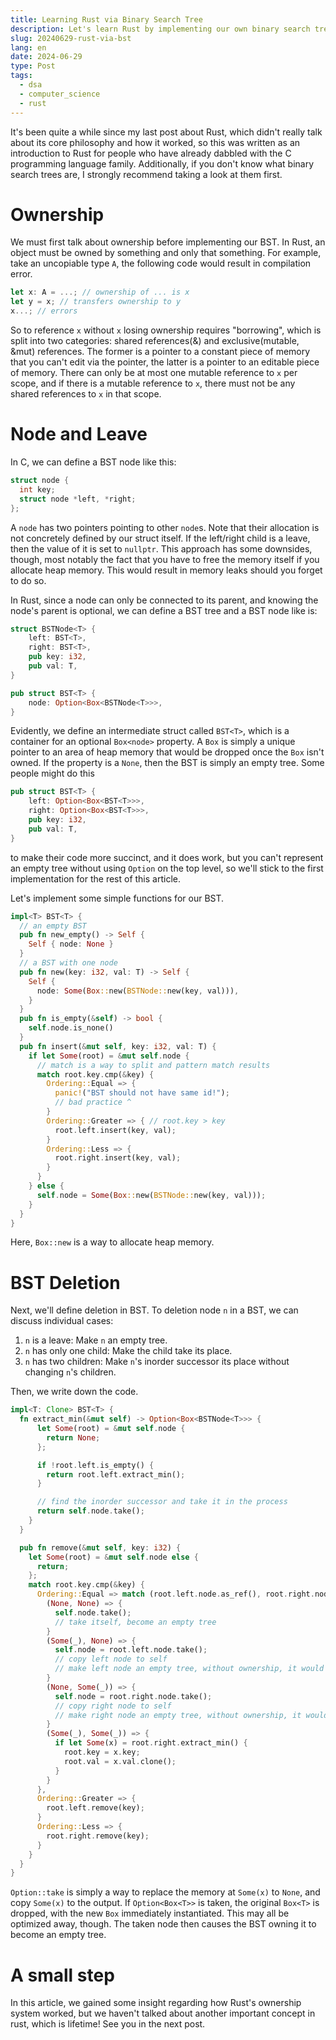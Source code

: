 ```yaml
---
title: Learning Rust via Binary Search Tree
description: Let's learn Rust by implementing our own binary search tree!
slug: 20240629-rust-via-bst
lang: en
date: 2024-06-29
type: Post
tags:
  - dsa
  - computer_science
  - rust
---
```


It's been quite a while since my last post about Rust, which didn't really talk about its core philosophy and how it
worked, so this was written as an introduction to Rust for people who have already dabbled with the C programming
language family. Additionally, if you don't know what binary search trees are, I strongly recommend taking a look at
them first.

# Ownership

We must first talk about ownership before implementing our BST. In Rust, an object must be owned by
something and only that something. For example, take an uncopiable type `A`, the following code would result in
compilation error.

```rust
let x: A = ...; // ownership of ... is x
let y = x; // transfers ownership to y
x...; // errors
```

So to reference `x` without `x` losing ownership requires "borrowing", which is split into two categories: shared
references(&) and exclusive(mutable, &mut) references. The former is a pointer to a constant piece of memory that you can't
edit via the pointer, the latter is a pointer to an editable piece of memory. There can only be at most one mutable
reference to `x` per scope, and if there is a mutable reference to `x`, there must not be any shared references to `x` in
that scope.

# Node and Leave

In C, we can define a BST node like this:

```c
struct node {
  int key;
  struct node *left, *right;
};
```

A `node` has two pointers pointing to other `node`s. Note that their allocation is not concretely defined by our struct
itself. If the left/right child is a leave, then the value of it is set to `nullptr`. This approach has some downsides,
though, most notably the fact that you have to free the memory itself if you allocate heap memory. This would result in
memory leaks should you forget to do so.

In Rust, since a node can only be connected to its parent, and knowing the node's parent is optional, we can define a
BST tree and a BST node like is:

```rust
struct BSTNode<T> {
    left: BST<T>,
    right: BST<T>,
    pub key: i32,
    pub val: T,
}

pub struct BST<T> {
    node: Option<Box<BSTNode<T>>>,
}
```

Evidently, we define an intermediate struct called `BST<T>`, which is a container for an optional `Box<node>` property.
A `Box` is simply a unique pointer to an area of heap memory that would be dropped once the `Box` isn't owned. If the
property is a `None`, then the BST is simply an empty tree. Some people might do this

```rust
pub struct BST<T> {
    left: Option<Box<BST<T>>>,
    right: Option<Box<BST<T>>>,
    pub key: i32,
    pub val: T,
}
```

to make their code more succinct, and it does work, but you can't represent an empty tree without using `Option` on the
top level, so we'll stick to the first implementation for the rest of this article.

Let's implement some simple functions for our BST.

```rust
impl<T> BST<T> {
  // an empty BST
  pub fn new_empty() -> Self {
    Self { node: None }
  }
  // a BST with one node
  pub fn new(key: i32, val: T) -> Self {
    Self {
      node: Some(Box::new(BSTNode::new(key, val))),
    }
  }
  pub fn is_empty(&self) -> bool {
    self.node.is_none()
  }
  pub fn insert(&mut self, key: i32, val: T) {
    if let Some(root) = &mut self.node {
      // match is a way to split and pattern match results
      match root.key.cmp(&key) {
        Ordering::Equal => {
          panic!("BST should not have same id!");
          // bad practice ^
        }
        Ordering::Greater => { // root.key > key
          root.left.insert(key, val);
        }
        Ordering::Less => {
          root.right.insert(key, val);
        }
      }
    } else {
      self.node = Some(Box::new(BSTNode::new(key, val)));
    }
  }
}
```

Here, `Box::new` is a way to allocate heap memory.

# BST Deletion

Next, we'll define deletion in BST. To deletion node `n` in a BST, we can discuss individual cases:

1. `n` is a leave: Make `n` an empty tree.
2. `n` has only one child: Make the child take its place.
3. `n` has two children: Make `n`'s inorder successor its place without changing `n`'s children.

Then, we write down the code.

```rust
impl<T: Clone> BST<T> {
  fn extract_min(&mut self) -> Option<Box<BSTNode<T>>> {
      let Some(root) = &mut self.node {
        return None;
      };

      if !root.left.is_empty() {
        return root.left.extract_min();
      }

      // find the inorder successor and take it in the process
      return self.node.take();
    }
  }

  pub fn remove(&mut self, key: i32) {
    let Some(root) = &mut self.node else {
      return;
    };
    match root.key.cmp(&key) {
      Ordering::Equal => match (root.left.node.as_ref(), root.right.node.as_ref()) {
        (None, None) => {
          self.node.take();
          // take itself, become an empty tree
        }
        (Some(_), None) => {
          self.node = root.left.node.take();
          // copy left node to self
          // make left node an empty tree, without ownership, it would be dropped
        }
        (None, Some(_)) => {
          self.node = root.right.node.take();
          // copy right node to self
          // make right node an empty tree, without ownership, it would be dropped
        }
        (Some(_), Some(_)) => {
          if let Some(x) = root.right.extract_min() {
            root.key = x.key;
            root.val = x.val.clone();
          }
        }
      },
      Ordering::Greater => {
        root.left.remove(key);
      }
      Ordering::Less => {
        root.right.remove(key);
      }
    }
  }
}
```

`Option::take` is simply a way to replace the memory at `Some(x)` to `None`, and copy `Some(x)` to the output.
If `Option<Box<T>>` is taken, the original `Box<T>` is dropped, with the new `Box` immediately instantiated. This
may all be optimized away, though. The taken node then causes the BST owning it to become an empty tree.

# A small step

In this article, we gained some insight regarding how Rust's ownership system worked, but we haven't talked about
another important concept in rust, which is lifetime! See you in the next post.
